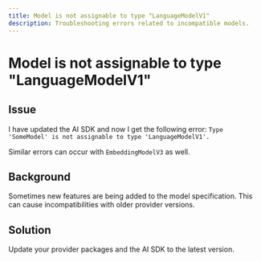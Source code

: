 ```yaml
---
title: Model is not assignable to type "LanguageModelV1"
description: Troubleshooting errors related to incompatible models.
---
```


# Model is not assignable to type "LanguageModelV1"

## Issue

I have updated the AI SDK and now I get the following error: `Type 'SomeModel' is not assignable to type 'LanguageModelV1'.`

<Note>Similar errors can occur with `EmbeddingModelV3` as well.</Note>

## Background

Sometimes new features are being added to the model specification.
This can cause incompatibilities with older provider versions.

## Solution

Update your provider packages and the AI SDK to the latest version.
